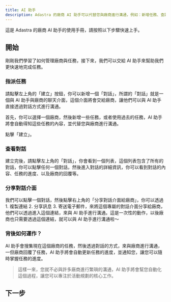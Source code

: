 ```yaml
---
title: AI 助手
description: Adastra 的廠商 AI 助手可以代替您與廠商進行溝通，例如：新增任務、查詢資料、回答問題等，讓您專注於活動規劃的核心工作。
---
```


這是 Adastra 的廠商 AI 助手的使用手冊，請按照以下步驟快速上手。

## 開始

剛剛我們學習了如何管理廠商與任務，接下來，我們可以交給 AI 助手來幫助我們更快速地完成任務。

### 指派任務

請點擊左上角的「建立」按鈕，你可以新增一個「對話」，所謂的「對話」就是一個與 AI 助手與廠商的聊天介面，這個介面將會交給廠商，讓他們可以與 AI 助手直接透過對話方式進行溝通。

首先，你可以選擇一個廠商，然後新增一些任務，或者使用過去的任務，AI 助手將會自動得知這些任務的內容，並代替您與廠商進行溝通。

點擊「建立」。

### 查看對話

建立完後，請點擊左上角的「對話」，你會看到一個列表，這個列表包含了所有的對話，你可以點擊任何一個對話，然後進入對話的詳細資訊，你可以看到對話的內容、任務的進度、以及廠商的回覆等。

### 分享對話介面

我們可以點擊一個對話，然後點擊右上角的「分享對話介面給廠商」，你可以透過 1. 複製連結 2. 分享訊息 3. 寄送電子郵件，來將這個專屬的對話介面分享給廠商，他們可以透過進入這個連結，來與 AI 助手進行溝通。這是一次性的動作，以後廠商也只需要透過這個連結，就可以與 AI 助手進行溝通啦～

### 背後如何運作？

AI 助手會搜集現在這個廠商的任務，然後透過對話的方式，來與廠商進行溝通，一但廠商回覆了任務，AI 助手將會自動更新任務的進度，並通知您，讓您可以隨時掌握任務的進度。

> 這樣一來，您就不必與許多廠商進行繁瑣的溝通，AI 助手將會幫您自動化這個過程，讓您可以專注於活動規劃的核心工作。

## 下一步

<Cards>
  <Card title="開始使用" href="https://adastra.tw/dashboard/vendors" />
</Cards>
